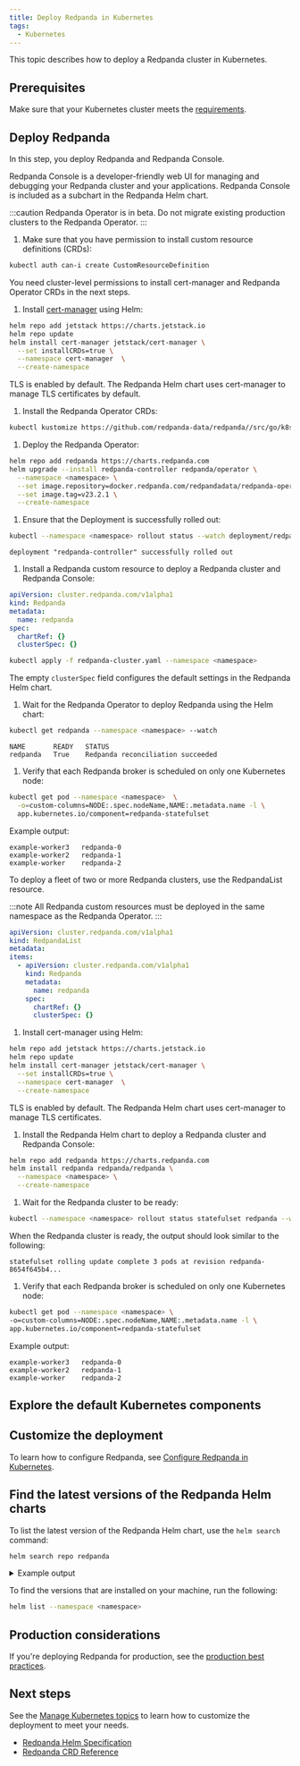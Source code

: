 ```yaml
---
title: Deploy Redpanda in Kubernetes
tags:
  - Kubernetes
---
```


<head>
    <meta name="title" content="Deploy Redpanda using only the Helm Chart or with the Redpanda Operator | Redpanda Docs"/>
    <meta name="description" content="Deploy a Redpanda cluster in Kubernetes."/>
    <link rel="canonical" href="https://docs.redpanda.com/docs/deploy/deployment-option/self-hosted/kubernetes/kubernetes-deploy/" />
</head>


This topic describes how to deploy a Redpanda cluster in Kubernetes.

## Prerequisites

Make sure that your Kubernetes cluster meets the [requirements](../kubernetes-cluster-requirements).

## Deploy Redpanda

In this step, you deploy Redpanda and Redpanda Console.

Redpanda Console is a developer-friendly web UI for managing and debugging your Redpanda cluster and your applications. Redpanda Console is included as a subchart in the Redpanda Helm chart.

<Tabs groupId="kubernetes-tool">
<TabItem value="operator" label="Helm + Operator">

:::caution
Redpanda Operator is in beta. Do not migrate existing production clusters to the Redpanda Operator.
:::

1. Make sure that you have permission to install custom resource definitions (CRDs):

  ```bash
  kubectl auth can-i create CustomResourceDefinition
  ```

  You need cluster-level permissions to install cert-manager and Redpanda Operator CRDs in the next steps.

1. Install [cert-manager](https://cert-manager.io/docs/installation/helm/) using Helm:

  ```bash
  helm repo add jetstack https://charts.jetstack.io
  helm repo update
  helm install cert-manager jetstack/cert-manager \
    --set installCRDs=true \
    --namespace cert-manager  \
    --create-namespace
  ```

  TLS is enabled by default. The Redpanda Helm chart uses cert-manager to manage TLS certificates by default.

1. Install the Redpanda Operator CRDs:

  ```bash
  kubectl kustomize https://github.com/redpanda-data/redpanda//src/go/k8s/config/crd | kubectl apply -f -
  ```

1. Deploy the Redpanda Operator:

  ```bash
  helm repo add redpanda https://charts.redpanda.com
  helm upgrade --install redpanda-controller redpanda/operator \
    --namespace <namespace> \
    --set image.repository=docker.redpanda.com/redpandadata/redpanda-operator \
    --set image.tag=v23.2.1 \
    --create-namespace
  ```

1. Ensure that the Deployment is successfully rolled out:

  ```bash
  kubectl --namespace <namespace> rollout status --watch deployment/redpanda-controller
  ```

  ```text-nocopy
  deployment "redpanda-controller" successfully rolled out
  ```

1. Install a Redpanda custom resource to deploy a Redpanda cluster and Redpanda Console:

  ```yaml title="redpanda-cluster.yaml"
  apiVersion: cluster.redpanda.com/v1alpha1
  kind: Redpanda
  metadata:
    name: redpanda
  spec:
    chartRef: {}
    clusterSpec: {}
  ```

  ```bash
  kubectl apply -f redpanda-cluster.yaml --namespace <namespace>
  ```

  The empty `clusterSpec` field configures the default settings in the Redpanda Helm chart.

1. Wait for the Redpanda Operator to deploy Redpanda using the Helm chart:

  ```bash
  kubectl get redpanda --namespace <namespace> --watch
  ```

  ```text-nocopy
  NAME       READY   STATUS
  redpanda   True    Redpanda reconciliation succeeded
  ```

1. Verify that each Redpanda broker is scheduled on only one Kubernetes node:

  ```bash
  kubectl get pod --namespace <namespace>  \
    -o=custom-columns=NODE:.spec.nodeName,NAME:.metadata.name -l \
    app.kubernetes.io/component=redpanda-statefulset
  ```

  Example output:

  ```text-nocopy
  example-worker3   redpanda-0
  example-worker2   redpanda-1
  example-worker    redpanda-2
  ```

To deploy a fleet of two or more Redpanda clusters, use the RedpandaList resource.

:::note
All Redpanda custom resources must be deployed in the same namespace as the Redpanda Operator.
:::

```yaml
apiVersion: cluster.redpanda.com/v1alpha1
kind: RedpandaList
metadata:
items:
  - apiVersion: cluster.redpanda.com/v1alpha1
    kind: Redpanda
    metadata:
      name: redpanda
    spec:
      chartRef: {}
      clusterSpec: {}
```

</TabItem>
<TabItem value="helm" label="Helm">

1. Install cert-manager using Helm:

  ```bash
  helm repo add jetstack https://charts.jetstack.io
  helm repo update
  helm install cert-manager jetstack/cert-manager \
    --set installCRDs=true \
    --namespace cert-manager  \
    --create-namespace
  ```

  TLS is enabled by default. The Redpanda Helm chart uses cert-manager to manage TLS certificates.

1. Install the Redpanda Helm chart to deploy a Redpanda cluster and Redpanda Console:

  ```bash
  helm repo add redpanda https://charts.redpanda.com
  helm install redpanda redpanda/redpanda \
    --namespace <namespace> \
    --create-namespace
  ```

1. Wait for the Redpanda cluster to be ready:

  ```bash
  kubectl --namespace <namespace> rollout status statefulset redpanda --watch
  ```

  When the Redpanda cluster is ready, the output should look similar to the following:

  ```
  statefulset rolling update complete 3 pods at revision redpanda-8654f645b4...
  ```

1. Verify that each Redpanda broker is scheduled on only one Kubernetes node:

  ```bash
  kubectl get pod --namespace <namespace> \
  -o=custom-columns=NODE:.spec.nodeName,NAME:.metadata.name -l \
  app.kubernetes.io/component=redpanda-statefulset
  ```

  Example output:

  ```text-nocopy
  example-worker3   redpanda-0
  example-worker2   redpanda-1
  example-worker    redpanda-2
  ```

</TabItem>
</Tabs>

## Explore the default Kubernetes components

<DefaultComponents/>

## Customize the deployment

To learn how to configure Redpanda, see [Configure Redpanda in Kubernetes](../../../../../manage/kubernetes/configure-helm-chart).

## Find the latest versions of the Redpanda Helm charts

To list the latest version of the Redpanda Helm chart, use the `helm search` command:

```bash
helm search repo redpanda
```

<details>
<summary>
Example output
</summary>

```
NAME             	CHART VERSION	APP VERSION	DESCRIPTION
redpanda/redpanda	2.4.0        	v22.3.9    	Redpanda is the real-time engine for modern apps.
redpanda/console 	0.3.3        	v2.0.2     	Helm chart to deploy Redpanda Console.
```

</details>

To find the versions that are installed on your machine, run the following:

```bash
helm list --namespace <namespace>
```

## Production considerations

If you're deploying Redpanda for production, see the [production best practices](../kubernetes-best-practices).

## Next steps

See the [Manage Kubernetes topics](../../../../../manage/kubernetes) to learn how to customize the deployment to meet your needs.

<SuggestedReading/>

- [Redpanda Helm Specification](../../../../../reference/redpanda-helm-spec)
- [Redpanda CRD Reference](../../../../../reference/crd)
